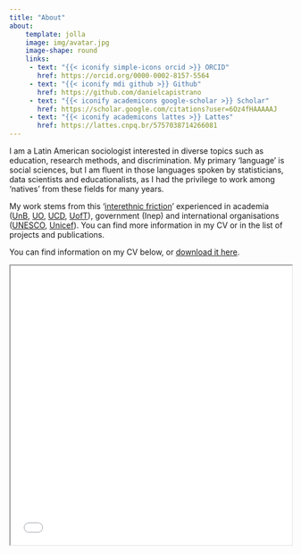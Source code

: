 ```yaml
---
title: "About"
about:
    template: jolla
    image: img/avatar.jpg
    image-shape: round
    links:
     - text: "{{< iconify simple-icons orcid >}} ORCID"
       href: https://orcid.org/0000-0002-8157-5564
     - text: "{{< iconify mdi github >}} Github"
       href: https://github.com/danielcapistrano
     - text: "{{< iconify academicons google-scholar >}} Scholar"
       href: https://scholar.google.com/citations?user=6Oz4fHAAAAAJ
     - text: "{{< iconify academicons lattes >}} Lattes"
       href: https://lattes.cnpq.br/5757038714266081 
---
```



I am a Latin American sociologist interested in diverse topics such as education, research methods, and discrimination. My primary 'language' is social sciences, but I am fluent in those languages spoken by statisticians, data scientists and educationalists, as I had the privilege to work among 'natives' from these fields for many years. 

My work stems from this '[interethnic friction](https://onlinelibrary.wiley.com/doi/10.1002/9781118924396.wbiea1825)' experienced in academia ([UnB](http://www.unb.br), [UO](http://www.ox.ac.uk), [UCD](http://www.ucd.ie), [UofT](http://www.utoronto.ca)), government (Inep) and international organisations ([UNESCO](https://uis.unesco.org), [Unicef](https://www.unicef.org/brazil/)).  You can find more information in my CV or in the list of projects and publications. 

You can find information on my CV below, or [download it here](./Capistrano_CV.pdf). 


```{=html}
<p align="center"><iframe width="100%" height="500" src="./Capistrano_CV.pdf" title="Daniel Capistrano"></iframe></p>
```
